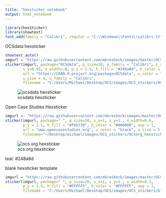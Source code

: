 ```yaml
---
title: "hexsticker notebook"
output: html_notebook
---
```


```r
library(hexSticker)
library(showtext)
font_add(family = "Calibri", regular = "C:\\Windows\\Fonts\\calibri.ttf")
```


OCSdata hexsticker
```r
showtext_auto()
imgurl = "https://raw.githubusercontent.com/mbreshock/images/master/OCS_stickers/OCSdata_logo_laptop_light.png"
sticker(imgurl, package="OCSdata", p_size=20, p_family = "Calibri", s_x=0.9, 
        s_y=0.95, s_width=.8, p_y = 1.5, h_fill = "#248a8d", h_color = "#7F7F7F",
        url = "https://CRAN.R-project.org/package=OCSdata", u_color = "white", 
        u_size = 4, u_family = "Calibri",
        filename = "C:/Users/Michael/Desktop/OCS/images/OCS_stickers/OCSdata_hexsticker_new_light.png")
```

![ocsdata hexsticker](https://raw.githubusercontent.com/mbreshock/images/master/OCS_stickers/OCSdata_hexsticker_new.png)

Open Case Studies Hexsticker
```r
imgurl <- "https://raw.githubusercontent.com/mbreshock/images/master/OCS_stickers/icon_bigger.png"
sticker(imgurl, package=" ", p_size=20, s_x=1, s_y=1., s_width=0.6, 
        p_y = 1.5, h_fill = "#fbb730", h_color = "#000000", asp = 1,
        url = "www.opencasestudies.org", u_color = "black", u_size = 5,
        filename="~/Desktop/michael/images/OCS_stickers/OCSorg_hexsticker_big_colorbg_gold.png")
```

![ocs org hexsticker](https://raw.githubusercontent.com/mbreshock/images/master/OCS_stickers/OCSorg_hexsticker_big.png)

teal: #248a8d


blank hexsticker template
```r
imgurl = "https://raw.githubusercontent.com/mbreshock/images/master/OCS_stickers/FFFFFF.png"
sticker(imgurl, package=" ", p_size=20, s_x=1, s_y=1., s_width=0.1, 
        p_y = 1.5, h_fill = "#FFFFFF", h_color = "#FFFFFF", asp = 1,
        filename = "C:/Users/Michael/Desktop/OCS/images/OCS_stickers/blank_hex.png") #file.path("~/Desktop","OCS","images","OCS_stickers","blank_hex.png")
```

